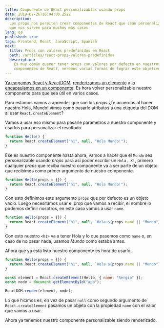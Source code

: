 ```yaml
---
title: Componente de React personalizables usando props
date: 2019-02-26T16:04:00.252Z
description:
  Los props nos permiten crear componentes de React que sean personalizables y
  que nos sirven para muchos más casos
lang: es
published: true
tags: Frontend, React, JavaScript, Spanish
next:
  title: Props con valores predefinidos en React
  path: /articles/react-props-valores-predefinidos
  description:
    Es muy común querer tener props con valores por defecto en nuestros
    componentes de React, veremos varias formas de lograr este objetivo.
---
```


[Ya cargamos React y ReactDOM](/articles/cargando-react-cdn),
[renderizamos un elemento](/articles/hola-mundo-react) y
[lo encapsulamos en un componente](/articles/componentes-con-react). Es hora
volver personalizable nuestro componente para que sea útil en varios casos.

Para estamos vamos a aprender que son los _props_ ¿Te acuerdas al hacer nuestro
Hola, Mundo! vimos como pasarle atributos a una etiqueta del DOM al usar
`React.createElement`?

Vamos a usar eso mismo para pasarle parámetros a nuestro componente y usarlos
para personalizar el resultado.

```js
function Hello() {
  return React.createElement("h1", null, "Hola Mundo!");
}
```

Ese es nuestro componente hasta ahora, vamos a hacer que el `Mundo` sea
personalizable usando _props_ para así poder escribir un `Hola, X!`, primero
cualquier _props_ que reciba nuestro componente va a ser parte de un objeto que
recibimos como primer argumento de nuestro componente.

```js
function Hello(props = {}) {
  return React.createElement("h1", null, "Hola Mundo!");
}
```

Con esto definimos este argumento `props` que por defecto es un objeto vacío.
Luego necesitamos usar el prop que vamos a recibir, el nombre lo podemos definir
nosotros, en este caso vamos a usar `name`.

```js
function Hello(props = {}) {
  return React.createElement("h1", null, `Hola ${props.name || "Mundo"}!`);
}
```

Con esto nuestro `<h1>` va a tener Hola y lo que pasemos como `name` o, en caso
de no pasar nada, usamos _Mundo_ como estaba antes.

Ahora que ya esta listo nuestro componente es hora de usarlo.

```js
function Hello(props = {}) {
  return React.createElement("h1", null, `Hola ${props.name || "Mundo"}!`);
}

const element = React.createElement(Hello, { name: "Sergio" });
const node = document.getElementById("app");

ReactDOM.render(element, node);
```

Lo que hicimos es, en vez de pasar `null` como segundo argumento de
`React.createElement` pasamos un objeto con la propiedad `name` con el valor que
vamos a usar.

Ahora ya tenemos nuestro componente personalizable siendo renderizado.
